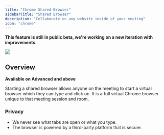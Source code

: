 ```yaml
---
title: "Chrome Shared Browser"
sidebarTitle: "Shared Browser"
description: "Collaborate on any website inside of your meeting"
icon: "chrome"
---
```


<Note>**This feature is still in public beta, we're working on a new iteration with improvements.**</Note>


<Frame type="glass">
  <img src="/images/2023/shared-browser.png" />
</Frame>

## Overview
<Check>**Available on Advanced and above**</Check>

Starting a shared browser allows anyone on the meeting to start a virtual browser which they can type and click on. It is a full virtual Chrome browser unique to that meeting session and room.

### Privacy
- We never see what tabs are open or what you type.
- The browser is powered by a third-party platform that is secure.
